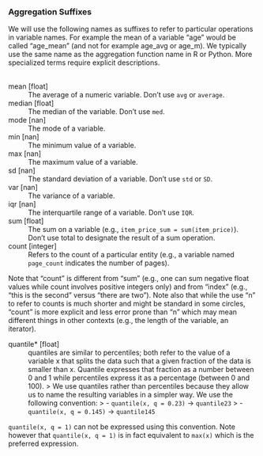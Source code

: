 
### Aggregation Suffixes

 We will use the following names as suffixes to refer to particular operations in variable names. For example the mean of a variable "age" would be called "age_mean" (and not for example age_avg or age_m). We typically use the same name as the aggregation function name in R or Python. More specialized terms require explicit descriptions.

<br>mean	[float]
: The average of a numeric variable. Don't use `avg` or `average`.



median	[float]
: The median of the variable. Don't use `med`.



mode	[nan]
: The mode of a variable.



min	[nan]
: The minimum value of a variable.



max	[nan]
: The maximum value of a variable.



sd	[nan]
: The standard deviation of a variable. Don't use `std` or `SD`.



var	[nan]
: The variance of a variable.



iqr	[nan]
: The interquartile range of a variable. Don't use `IQR`.



sum	[float]
: The sum on a variable (e.g., `item_price_sum = sum(item_price)`). Don't use total to designate the result of a sum operation. 



count	[integer]
: Refers to the count of a particular entity (e.g., a variable named `page_count` indicates the number of pages).

:::{.callout-note}

 Note that "count" is different from "sum" (e.g., one can sum negative float values while count involves positive integers only) and from "index" (e.g., "this is the second" versus "there are two").
Note also that while the use "n" to refer to counts is much shorter and might be standard in some circles, "count" is more explicit and less error prone than "n" which may mean different things in other contexts (e.g., the length of the variable, an iterator). 

:::



quantile*	[float]
: quantiles are similar to percentiles; both refer to the value of a variable x that splits the data such that a given fraction of the data is smaller than x. Quantile expresses that fraction as a number between 0 and 1 while percentiles express it as a percentage (between 0 and 100). > We use quantiles rather than percentiles because they allow us to name the resulting variables in a simpler way. We use the following convention: 
> - `quantile(x, q = 0.23)` -> `quantile23`
> - `quantile(x, q = 0.145)` -> `quantile145`

:::{.callout-note}

  `quantile(x, q = 1)` can not be expressed using this convention. Note however that `quantile(x, q = 1)` is in fact equivalent to `max(x)` which is the preferred expression. 

:::



